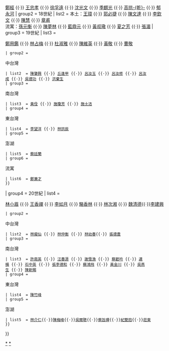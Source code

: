 {{Navbox
| title  = 台灣[[詩歌|漢詩]]詩人
| name   = 台灣漢詩詩人
| image  =
| state  = collapsed
| group1 = 17世紀
| list1  = [[鄭成功]] {{·}} [[鄭經]] {{·}} [[王忠孝]] {{·}} [[徐孚遠]] {{·}} [[沈光文]] {{·}} [[季麒光]] {{·}} [[高拱乾|高拱-{乾}-]] {{·}} [[郁永河]]
| group2 = 18世紀
| list2  = 
本土：[[王璋 (台灣)|王璋]] {{·}} [[郭必捷]] {{·}} [[陳文達]] {{·}} [[李欽文]] {{·}} [[陳慧 (台灣)|陳慧]] {{·}} [[章甫 (清)|章甫]] </br>
流寓：[[孫元衡]] {{·}} [[陳夢林]] {{·}} [[藍鼎元]] {{·}} [[黃叔璥]] {{·}} [[夏之芳]] {{·}} [[張湄]]
| group3 = 19世紀
| list3  = 

{{Navbox subgroup
 | style  = 
 | groupstyle = 
 | evenstyle  = 

 | group1 = <div class="center">北台灣</div>
 | list1  = [[鄭用錫]] {{·}} [[鄭用鑑]] {{·}} [[林占梅]] {{·}} [[杜淑雅]] {{·}} [[陳維英 (台灣)|陳維英]] {{·}} [[黃敬 (台灣)|黃敬]] {{·}} [[曹敬 (台灣)|曹敬]] 
 | group2 = <div class="center">中台灣</div>
 | list2  = [[陳肇興]] {{·}} [[丘逢甲]] {{·}} [[呂汝玉]] {{·}} [[呂汝修]] {{·}} [[呂汝成]] {{·}} [[吳德功]] {{·}} [[洪棄生]]
 | group3 = <div class="center">南台灣</div>
 | list3  = [[黃佺]] {{·}} [[施瓊芳]] {{·}} [[施士洁]]
 | group4 = <div class="center">東台灣</div>
 | list4  = [[李望洋]] {{·}} [[林拱辰]]
 | group5 = <div class="center">澎湖</div>
 | list5  = [[蔡廷蘭]]
 | group6 = <div class="center">流寓</div>
 | list6  = [[鄭兼才]]
 }}

| group4 = 20世紀
| list4  = 

{{Navbox subgroup
 | style  = 
 | groupstyle = 
 | evenstyle  = 

 | group1 = <div class="center">北台灣</div>
 | list1  = [[林爾嘉]] {{·}} [[林小眉]] {{·}} [[王香禪]] {{·}} [[李如月 (台灣)|李如月]] {{·}} [[駱香林]] {{·}} [[林次湘]] {{·}} [[魏清德]]{{·}}[[李建興]]
 | group2 = <div class="center">中台灣</div>
 | list2  = [[林癡仙]] {{·}} [[林仲衡]] {{·}} [[林幼春]]{{·}} [[張德豊]]
 | group3 = <div class="center">南台灣</div>
 | list3  = [[許南英]] {{·}} [[汪春源]] {{·}} [[謝雪漁]] {{·}} [[蔡碧吟]] {{·}} [[連橫 (歷史學家)|連橫]] {{·}} [[石中英 (作家)|石中英]] {{·}} [[張李德和]] {{·}} [[蘇鴻飛]] {{·}} [[黃金川]] {{·}} [[吳燕生]] {{·}} [[陳新賜]]
 | group4 = <div class="center">東台灣</div>
 | list4  = [[陳竹峰]]
 | group5 = <div class="center">澎湖</div>
 | list5  = [[林介仁]]{{·}}[[陳梅峰]]{{·}}[[吳爾聰]]{{·}}[[蔡旨禪]]{{·}}[[紀雙抱]]{{·}}[[莊東]]
 }}

}}<noinclude>
[[Category:台灣詩人|*]]
[[Category:臺灣文學史|*]]
</noinclude>